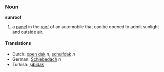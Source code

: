 ===Noun===
'''sunroof'''

# a [[panel]] in the [[roof]] of an automobile that can be opened to admit sunlight and outside air.

====Translations====
*Dutch: [[open dak]] ''n'', [[schuifdak]] ''n''
*German: [[Schiebedach]] ''n''
*Turkish: [[şibidak]]